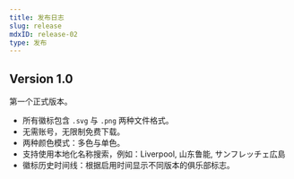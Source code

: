 ```yaml
---
title: 发布日志
slug: release
mdxID: release-02
type: 发布
---
```


## Version 1.0

第一个正式版本。

- 所有徽标包含 `.svg` 与 `.png` 两种文件格式。
- 无需账号，无限制免费下载。
- 两种颜色模式：多色与单色。
- 支持使用本地化名称搜索，例如：Liverpool, 山东鲁能, サンフレッチェ広島
- 徽标历史时间线：根据启用时间显示不同版本的俱乐部标志。
